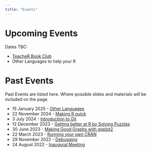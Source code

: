 ```yaml
---
title: "Events"
---
```


# Upcoming Events


Dates TBC: 

- [TeacheR Book Club](events/teacher_book_club.qmd)
- Other Languages to help your R

# Past Events

Past Events are listed here.
Where possible slides and materials will be included on the page.

- 15 January 2025 - [Other Languages](events/other_languages.qmd)
- 22 November 2024 - [Making R quick](events/going_fastr.qmd)
- 3 July 2024 - [Introduction to Git](events/intro_to_git.qmd)
- 12 December 2023 - [Getting better at R by Solving Puzzles](events/advent_of_code_2023.qmd)
- 30 June 2023 - [Making Good Graphs with ggplot2](events/making_good_graphs.qmd)
- 22 March 2023 - [Running your own CRAN](events/running_your_own_cran.qmd)
- 29 November 2022 - [Debugging](events/debugging.qmd)
- 24 August 2022 - [Inaugural Meeting](events/inaugural.qmd)
